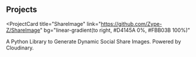 ## Projects

<ProjectCard
  title="ShareImage"
  link="https://github.com/Zype-Z/ShareImage"
  bg="linear-gradient(to right, #D4145A 0%, #FBB03B 100%)"
>
  A Python Library to Generate Dynamic Social Share Images. Powered by Cloudinary.
</ProjectCard>

